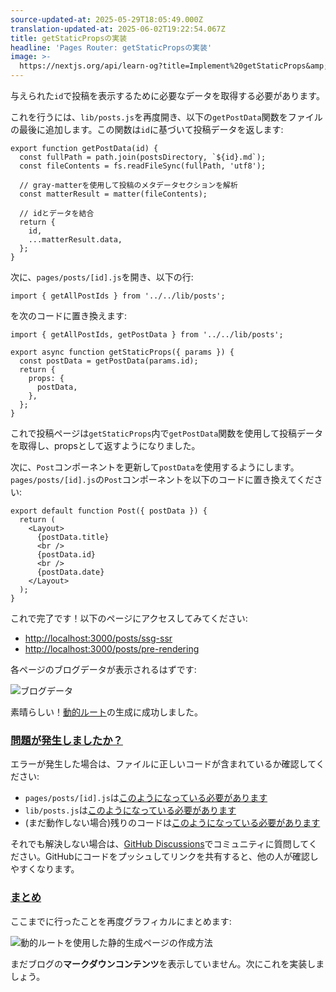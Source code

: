```yaml
---
source-updated-at: 2025-05-29T18:05:49.000Z
translation-updated-at: 2025-06-02T19:22:54.067Z
title: getStaticPropsの実装
headline: 'Pages Router: getStaticPropsの実装'
image: >-
  https://nextjs.org/api/learn-og?title=Implement%20getStaticProps&amp;chapter=32
---
```


与えられた`id`で投稿を表示するために必要なデータを取得する必要があります。

これを行うには、`lib/posts.js`を再度開き、以下の`getPostData`関数をファイルの最後に追加します。この関数は`id`に基づいて投稿データを返します:

```
export function getPostData(id) {
  const fullPath = path.join(postsDirectory, `${id}.md`);
  const fileContents = fs.readFileSync(fullPath, 'utf8');
 
  // gray-matterを使用して投稿のメタデータセクションを解析
  const matterResult = matter(fileContents);
 
  // idとデータを結合
  return {
    id,
    ...matterResult.data,
  };
}
```

次に、`pages/posts/[id].js`を開き、以下の行:

```
import { getAllPostIds } from '../../lib/posts';
```

を次のコードに置き換えます:

```
import { getAllPostIds, getPostData } from '../../lib/posts';
 
export async function getStaticProps({ params }) {
  const postData = getPostData(params.id);
  return {
    props: {
      postData,
    },
  };
}
```

これで投稿ページは`getStaticProps`内で`getPostData`関数を使用して投稿データを取得し、propsとして返すようになりました。

次に、`Post`コンポーネントを更新して`postData`を使用するようにします。`pages/posts/[id].js`の`Post`コンポーネントを以下のコードに置き換えてください:

```
export default function Post({ postData }) {
  return (
    <Layout>
      {postData.title}
      <br />
      {postData.id}
      <br />
      {postData.date}
    </Layout>
  );
}
```

これで完了です！以下のページにアクセスしてみてください:

*   [http://localhost:3000/posts/ssg-ssr](http://localhost:3000/posts/ssg-ssr)
*   [http://localhost:3000/posts/pre-rendering](http://localhost:3000/posts/pre-rendering)

各ページのブログデータが表示されるはずです:

![ブログデータ](https://h8DxKfmAPhn8O0p3.public.blob.vercel-storage.com/learn/pages-router/dynamic-routes/blog-data-post-page.png)

素晴らしい！[動的ルート](/docs/routing/dynamic-routes)の生成に成功しました。

### [問題が発生しましたか？](#something-wrong)

エラーが発生した場合は、ファイルに正しいコードが含まれているか確認してください:

*   `pages/posts/[id].js`は[このようになっている必要があります](https://github.com/vercel/next-learn/blob/main/basics/dynamic-routes-step-1/pages/posts/%5Bid%5D.js)
*   `lib/posts.js`は[このようになっている必要があります](https://github.com/vercel/next-learn/blob/main/basics/dynamic-routes-step-1/lib/posts.js)
*   (まだ動作しない場合)残りのコードは[このようになっている必要があります](https://github.com/vercel/next-learn/tree/main/basics/dynamic-routes-step-1)

それでも解決しない場合は、[GitHub Discussions](https://github.com/vercel/next.js/discussions)でコミュニティに質問してください。GitHubにコードをプッシュしてリンクを共有すると、他の人が確認しやすくなります。

### [まとめ](#summary)

ここまでに行ったことを再度グラフィカルにまとめます:

![動的ルートを使用した静的生成ページの作成方法](https://h8DxKfmAPhn8O0p3.public.blob.vercel-storage.com/learn/pages-router/dynamic-routes/how-to-dynamic-routes.png)

まだブログの**マークダウンコンテンツ**を表示していません。次にこれを実装しましょう。